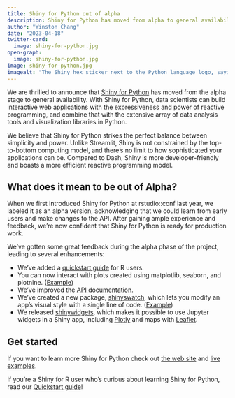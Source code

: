 ```yaml
---
title: Shiny for Python out of alpha
description: Shiny for Python has moved from alpha to general availability.
author: "Winston Chang"
date: "2023-04-18"
twitter-card:
  image: shiny-for-python.jpg
open-graph:
  image: shiny-for-python.jpg
image: shiny-for-python.jpg
imagealt: "The Shiny hex sticker next to the Python language logo, saying Shiny for Python"
---
```


We are thrilled to announce that [Shiny for Python](https://shyr-test-center.netlify.app/py/) has moved from the alpha stage to general availability. With Shiny for Python, data scientists can build interactive web applications with the expressiveness and power of reactive programming, and combine that with the extensive array of data analysis tools and visualization libraries in Python.

We believe that Shiny for Python strikes the perfect balance between simplicity and power. Unlike Streamlit, Shiny is not constrained by the top-to-bottom computing model, and there's no limit to how sophisticated your applications can be. Compared to Dash, Shiny is more developer-friendly and boasts a more efficient reactive programming model.

## What does it mean to be out of Alpha?

When we first introduced Shiny for Python at rstudio::conf last year, we labeled it as an alpha version, acknowledging that we could learn from early users and make changes to the API. After gaining ample experience and feedback, we're now confident that Shiny for Python is ready for production work.

We've gotten some great feedback during the alpha phase of the project, leading to several enhancements:

- We've added a [quickstart guide](/py/docs/r-quickstart.html) for R users.
- You can now interact with plots created using matplotlib, seaborn, and plotnine. ([Example](https://shinylive.io/py/examples/#selecting-data))
- We've improved the [API documentation](https://shyr-test-center.netlify.app/py/api/).
- We've created a new package, [shinyswatch](https://github.com/posit-dev/py-shinyswatch), which lets you modify an app's visual style with a single line of code. ([Example](https://shinylive.io/py/examples/#shinyswatch))
- We released [shinywidgets](https://github.com/posit-dev/py-shinywidgets), which makes it possible to use Jupyter widgets in a Shiny app, including [Plotly](https://shinylive.io/py/examples/#plotly) and maps with [Leaflet](https://shinylive.io/py/examples/#map).



## Get started

If you want to learn more Shiny for Python check out [the web site](https://shyr-test-center.netlify.app/py/) and [live examples](https://shinylive.io/py/examples/).

If you're a Shiny for R user who's curious about learning Shiny for Python, read our [Quickstart guide](https://shyr-test-center.netlify.app/py/docs/r-quickstart.html)!